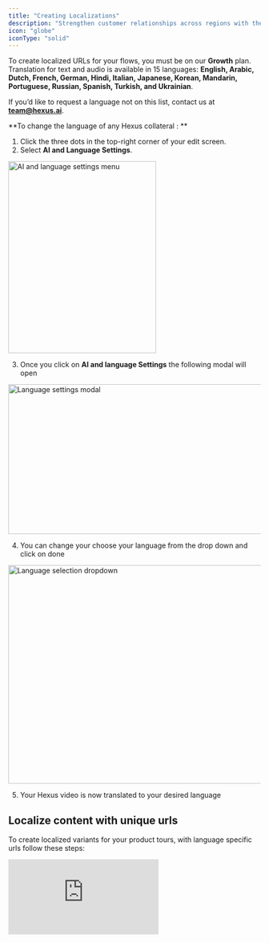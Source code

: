```yaml
---
title: "Creating Localizations"
description: "Strengthen customer relationships across regions with the localization capabilities available in Hexus."
icon: "globe"
iconType: "solid"
---
```


To create localized URLs for your flows, you must be on our **Growth** plan. Translation for text and audio is available in 15 languages: **English, Arabic, Dutch, French, German, Hindi, Italian, Japanese, Korean, Mandarin, Portuguese, Russian, Spanish, Turkish, and Ukrainian**.

If you’d like to request a language not on this list, contact us at [**team@hexus.ai**](mailto:team@hexus.ai).

\*\*To change the language of any Hexus collateral : \*\*

1. Click the three dots in the top-right corner of your edit screen.
2. Select **AI and Language Settings**.

<img
  height="383"
  width="295"
  src="/Screenshot2025-08-06at1.55.24AM.png"
  alt="AI and language settings menu"
  title="AI and language settings menu"
/>

3. Once you click on **AI and language Settings** the following modal will open

<img
  height="299"
  width="624"
  src="/Screenshot2025-08-06at1.55.43AM.png"
  alt="Language settings modal"
  title="Language settings modal"
/>

4. You can change your choose your language from the drop down and click on done

<img
  height="436"
  width="624"
  src="/Screenshot2025-08-06at1.55.58AM.png"
  alt="Language selection dropdown"
  title="Language selection dropdown"
/>

5. Your Hexus video is now translated to your desired language

## Localize content with unique urls

To create localized variants for your product tours, with language specific urls follow these steps:

<div style={{ position:"relative",width:"100%",paddingTop:"56.25%" }}>
<iframe src="https://app.usehexus.com/embed/fc683b56-7751-4c73-abcb-7dc6da6484b5?refid=" title="Hexus Localization" frameBorder="0" allow="accelerometer; autoplay; clipboard-write; encrypted-media; gyroscope; picture-in-picture" allowFullScreen style={{ position:"absolute",top:0,left:0,width:"100%",height:"100%" }} />

</div>

Contact us for translating video or audio steps or in your Hexus tours.

For users on a starter plan, while you cannot generate unique URLs with standard locale codes, you can still translate your flows into one of our 15 languages and share it as a unique link.

## Enable voiceover in different languages

1. Go to the **Edit** tab
2. Open the Media Toolbar

<img
  height="800"
  width="400"
  src="/Screenshot2025-08-07at1.52.08AM.png"
  alt="Media Toolbar"
  title="Media Toolbar"
/>

3. Enter the voiceover text in your target language.
4. Select any speaker to preview the language. All of the speakers support multilingual speech.
5. Click **Generate Speech** to create the voiceover.
6. Click **Play** to preview the generated voice.

<div style={{ position:"relative",width:"100%",paddingTop:"56.25%" }}>
<iframe src="https://app.usehexus.com/embed/626ea4b8-83bd-40e0-bd11-f20888f7d00c?refid=" title="Design, styles & image editing for Hexus tours" frameBorder="0" allow="accelerometer; autoplay; clipboard-write; encrypted-media; gyroscope; picture-in-picture" allowFullScreen style={{ position:"absolute",top:0,left:0,width:"100%",height:"100%" }} />

</div>